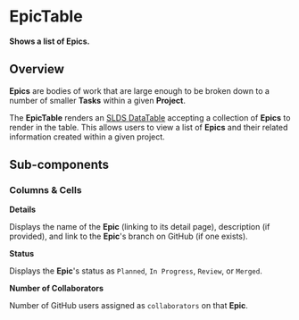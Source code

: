 
<Meta title="Epics/Table/Docs" />

# EpicTable

**Shows a list of Epics.**

## Overview

**Epics** are bodies of work that are large enough to be broken down to a number
of smaller **Tasks** within a given **Project**.

The **EpicTable** renders an
[SLDS DataTable](https://react.lightningdesignsystem.com/components/data-tables/)
accepting a collection of **Epics** to render in the table. This allows users to
view a list of **Epics** and their related information created within a given
project.

<Canvas>
  <Story id="epics-table-example--epic-table" />
</Canvas>

## Sub-components

### Columns & Cells

**Details**

Displays the name of the **Epic** (linking to its detail page), description (if
provided), and link to the **Epic**'s branch on GitHub (if one exists).

**Status**

Displays the **Epic**'s status as `Planned`, `In Progress`, `Review`, or `Merged`.

**Number of Collaborators**

Number of GitHub users assigned as `collaborators` on that **Epic**.
